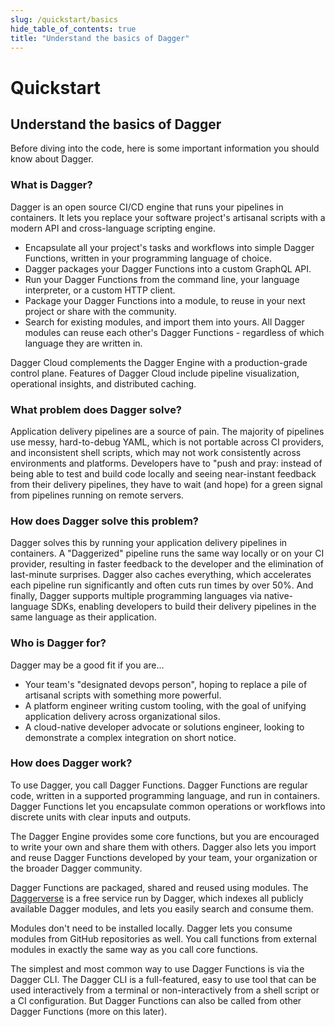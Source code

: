 ```yaml
---
slug: /quickstart/basics
hide_table_of_contents: true
title: "Understand the basics of Dagger"
---
```


# Quickstart

## Understand the basics of Dagger

Before diving into the code, here is some important information you should know about Dagger.

### What is Dagger?

Dagger is an open source CI/CD engine that runs your pipelines in containers. It lets you replace your software project's artisanal scripts with a modern API and cross-language scripting engine.

- Encapsulate all your project's tasks and workflows into simple Dagger Functions, written in your programming language of choice.
- Dagger packages your Dagger Functions into a custom GraphQL API.
- Run your Dagger Functions from the command line, your language interpreter, or a custom HTTP client.
- Package your Dagger Functions into a module, to reuse in your next project or share with the community.
- Search for existing modules, and import them into yours. All Dagger modules can reuse each other's Dagger Functions - regardless of which language they are written in.

Dagger Cloud complements the Dagger Engine with a production-grade control plane. Features of Dagger Cloud include pipeline visualization, operational insights, and distributed caching.

### What problem does Dagger solve?

Application delivery pipelines are a source of pain. The majority of pipelines use messy, hard-to-debug YAML, which is not portable across CI providers, and inconsistent shell scripts, which may not work consistently across environments and platforms. Developers have to "push and pray: instead of being able to test and build code locally and seeing near-instant feedback from their delivery pipelines, they have to wait (and hope) for a green signal from pipelines running on remote servers.

### How does Dagger solve this problem?

Dagger solves this by running your application delivery pipelines in containers. A "Daggerized" pipeline runs the same way locally or on your CI provider, resulting in faster feedback to the developer and the elimination of last-minute surprises. Dagger also caches everything, which accelerates each pipeline run significantly and often cuts run times by over 50%. And finally, Dagger supports multiple programming languages via native-language SDKs, enabling developers to build their delivery pipelines in the same language as their application.

### Who is Dagger for?

Dagger may be a good fit if you are...

- Your team's "designated devops person", hoping to replace a pile of artisanal scripts with something more powerful.
- A platform engineer writing custom tooling, with the goal of unifying application delivery across organizational silos.
- A cloud-native developer advocate or solutions engineer, looking to demonstrate a complex integration on short notice.

### How does Dagger work?

To use Dagger, you call Dagger Functions. Dagger Functions are regular code, written in a supported programming language, and run in containers. Dagger Functions let you encapsulate common operations or workflows into discrete units with clear inputs and outputs.

The Dagger Engine provides some core functions, but you are encouraged to write your own and share them with others. Dagger also lets you import and reuse Dagger Functions developed by your team, your organization or the broader Dagger community.

Dagger Functions are packaged, shared and reused using modules. The [Daggerverse](https://daggerverse.dev) is a free service run by Dagger, which indexes all publicly available Dagger modules, and lets you easily search and consume them.

Modules don't need to be installed locally. Dagger lets you consume modules from GitHub repositories as well. You call functions from external modules in exactly the same way as you call core functions.

The simplest and most common way to use Dagger Functions is via the Dagger CLI. The Dagger CLI is a full-featured, easy to use tool that can be used interactively from a terminal or non-interactively from a shell script or a CI configuration. But Dagger Functions can also be called from other Dagger Functions (more on this later).
